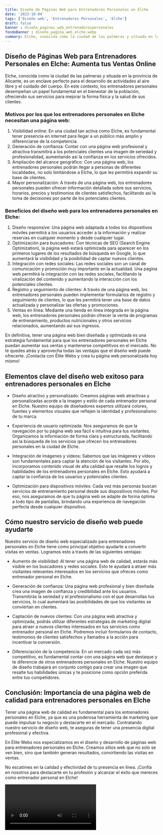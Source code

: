 ```yaml
---
title: Diseño de Páginas Web para Entrenadores Personales en Elche
date: '2023-10-04'
tags: ['Diseño web', 'Entrenadores Personales', 'Elche']
draft: false
banner : diseño_paginas_web_entrenadorespersonales
fondoBanner : diseño_pagina_web_elche.webp
summary: Elche, conocida como la ciudad de las palmeras y situada en la provincia de Alicante, es un enclave perfecto para el desarrollo de actividades al aire libre y el cuidado del cuerpo. En este contexto, los entrenadores personales desempeñan un papel fundamental en el bienestar de la población, ofreciendo sus servicios para mejorar la forma física y la salud de sus clientes.
---
```


## Diseño de Páginas Web para Entrenadores Personales en Elche: Aumenta tus Ventas Online

Elche, conocida como la ciudad de las palmeras y situada en la provincia de Alicante, es un enclave perfecto para el desarrollo de actividades al aire libre y el cuidado del cuerpo. En este contexto, los entrenadores personales desempeñan un papel fundamental en el bienestar de la población, ofreciendo sus servicios para mejorar la forma física y la salud de sus clientes.

### Motivos por los que los entrenadores personales en Elche necesitan una página web:

1. Visibilidad online: En una ciudad tan activa como Elche, es fundamental tener presencia en internet para llegar a un público más amplio y diferenciarse de la competencia.
2. Generación de confianza: Contar con una página web profesional y atractiva transmitirá a los potenciales clientes una imagen de seriedad y profesionalidad, aumentando así la confianza en los servicios ofrecidos.
3. Ampliación del alcance geográfico: Con una página web, los entrenadores personales podrán llegar a personas de diferentes localidades, no solo limitándose a Elche, lo que les permitirá expandir su base de clientes.
4. Mayor personalización: A través de una página web, los entrenadores personales pueden ofrecer información detallada sobre sus servicios, horarios, precios y testimonios de clientes satisfechos, facilitando así la toma de decisiones por parte de los potenciales clientes.

### Beneficios del diseño web para los entrenadores personales en Elche:

1. Diseño responsive: Una página web adaptada a todos los dispositivos móviles permitirá a los usuarios acceder a la información y realizar reservas en cualquier momento y desde cualquier lugar.
2. Optimización para buscadores: Con técnicas de SEO (Search Engine Optimization), la página web estará optimizada para aparecer en los primeros lugares de los resultados de búsqueda en Google, lo que aumentará la visibilidad y la posibilidad de captar nuevos clientes.
3. Integración con redes sociales: Las redes sociales son un canal de comunicación y promoción muy importante en la actualidad. Una página web permitirá la integración con las redes sociales, facilitando la viralización del contenido y aumentando la interacción con los potenciales clientes.
4. Registro y seguimiento de clientes: A través de una página web, los entrenadores personales pueden implementar formularios de registro y seguimiento de clientes, lo que les permitirá tener una base de datos actualizada y personalizar las ofertas y promociones.
5. Ventas en línea: Mediante una tienda en línea integrada en la página web, los entrenadores personales podrán ofrecer la venta de programas de entrenamiento, productos nutricionales y otros servicios relacionados, aumentando así sus ingresos.

En definitiva, tener una página web bien diseñada y optimizada es una estrategia fundamental para que los entrenadores personales en Elche puedan aumentar sus ventas y mantenerse competitivos en el mercado. No te quedes atrás y aprovecha todas las ventajas que el diseño web puede ofrecerte. ¡Contacta con Élite Webs y crea tu página web personalizada hoy mismo!

<GifSeo />

<Cta />

## Elementos clave del diseño web exitoso para entrenadores personales en Elche

- Diseño atractivo y personalizado: Creamos páginas web atractivas y personalizadas acorde a la imagen y estilo de cada entrenador personal en Elche. Nuestro equipo de diseñadores expertos utilizará colores, fuentes y elementos visuales que reflejen la identidad y profesionalismo de tu marca.

- Experiencia de usuario optimizada: Nos aseguramos de que la navegación por tu página web sea fácil e intuitiva para tus visitantes. Organizamos la información de forma clara y estructurada, facilitando así la búsqueda de los servicios que ofrecen los entrenadores personales en la ciudad de Elche.

- Integración de imágenes y vídeos: Sabemos que las imágenes y vídeos son fundamentales para captar la atención de los visitantes. Por ello, incorporamos contenido visual de alta calidad que resalte los logros y habilidades de los entrenadores personales en Elche. Esto ayudará a captar la confianza de los usuarios y potenciales clientes.

- Optimización para dispositivos móviles: Cada vez más personas buscan servicios de entrenamiento personal desde sus dispositivos móviles. Por eso, nos aseguramos de que tu página web se adapte de forma óptima a todo tipo de pantallas, brindando una experiencia de navegación perfecta desde cualquier dispositivo.

## Cómo nuestro servicio de diseño web puede ayudarte

Nuestro servicio de diseño web especializado para entrenadores personales en Elche tiene como principal objetivo ayudarte a convertir visitas en ventas. Logramos esto a través de las siguientes ventajas:

- Aumento de visibilidad: Al tener una página web de calidad, estarás más visible en los buscadores y redes sociales. Esto te ayudará a atraer más visitantes relevantes interesados en los servicios que ofreces como entrenador personal en Elche.

- Generación de confianza: Una página web profesional y bien diseñada crea una imagen de confianza y credibilidad ante los usuarios. Transmitirás la seriedad y el profesionalismo con el que desarrollas tus servicios, lo cual aumentará las posibilidades de que los visitantes se conviertan en clientes.

- Captación de nuevos clientes: Con una página web atractiva y optimizada, podrás utilizar diferentes estrategias de marketing digital para atraer a nuevos clientes interesados en tus servicios como entrenador personal en Elche. Podremos incluir formularios de contacto, testimonios de clientes satisfechos y llamados a la acción para incentivar la conversión.

- Diferenciación de la competencia: En un mercado cada vez más competitivo, es fundamental contar con una página web que destaque y te diferencie de otros entrenadores personales en Elche. Nuestro equipo de diseño trabajará en conjunto contigo para crear una imagen que resalte tus habilidades únicas y te posicione como opción preferida entre tus competidores.

## Conclusión: Importancia de una página web de calidad para entrenadores personales en Elche

Tener una página web de calidad es fundamental para los entrenadores personales en Elche, ya que es una poderosa herramienta de marketing que puede impulsar tu negocio y destacarte en el mercado. Contratando nuestro servicio de diseño web, te aseguras de tener una presencia digital profesional y efectiva.

En Élite Webs nos especializamos en el diseño y desarrollo de páginas web para entrenadores personales en Elche. Creamos sitios web que no solo se ven bien, sino que también generan resultados, convirtiendo las visitas en ventas.

No escatimes en la calidad y efectividad de tu presencia en línea. ¡Confía en nosotros para destacarte en tu profesión y alcanzar el éxito que mereces como entrenador personal en Elche!

<Video />

<CtaBot job='Entrenadores Personales' city='Elche'/>

<Gmaps query='Elche+españa+maps' />